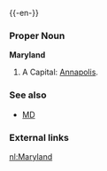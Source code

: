 {{wikipedia}}
{{-en-}}

===Proper Noun===
'''Maryland'''
#A {{USstate}}  Capital: [[Annapolis]].
===See also===
*[[MD]]
===External links===
{{pedialite}}

[[nl:Maryland]]